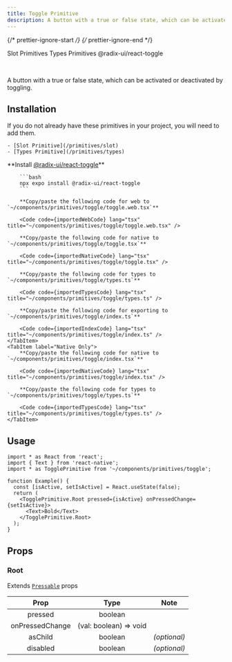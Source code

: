 ```yaml
---
title: Toggle Primitive
description: A button with a true or false state, which can be activated or deactivated by toggling.
---
```


{/* prettier-ignore-start */}
{/* prettier-ignore-end */}


<LinkButton href='/primitives/slot'>Slot Primitives</LinkButton>
<LinkButton href='/primitives/types'>Types Primitives</LinkButton>
<LinkButton target='_blank' href='https://www.radix-ui.com/primitives/docs/components/toggle'>
  @radix-ui/react-toggle
</LinkButton>

<br />

A button with a true or false state, which can be activated or deactivated by toggling.

## Installation

<Aside title="Uses shared primitives">
    If you do not already have these primitives in your project, you will need to add them.

    - [Slot Primitive](/primitives/slot)
    - [Types Primitive](/primitives/types)

</Aside>

<Tabs>
    <TabItem label="Universal">
        **Install <a target="_blank" href="https://www.radix-ui.com/primitives/docs/components/toggle">@radix-ui/react-toggle</a>**

        ```bash
        npx expo install @radix-ui/react-toggle
        ```

        **Copy/paste the following code for web to  `~/components/primitives/toggle/toggle.web.tsx`**

        <Code code={importedWebCode} lang="tsx" title="~/components/primitives/toggle/toggle.web.tsx" />

        **Copy/paste the following code for native to  `~/components/primitives/toggle/toggle.tsx`**

        <Code code={importedNativeCode} lang="tsx" title="~/components/primitives/toggle/toggle.tsx" />

        **Copy/paste the following code for types to  `~/components/primitives/toggle/types.ts`**

        <Code code={importedTypesCode} lang="tsx" title="~/components/primitives/toggle/types.ts" />

        **Copy/paste the following code for exporting to  `~/components/primitives/toggle/index.ts`**

        <Code code={importedIndexCode} lang="tsx" title="~/components/primitives/toggle/index.ts" />
    </TabItem>
    <TabItem label="Native Only">
        **Copy/paste the following code for native to  `~/components/primitives/toggle/index.tsx`**

        <Code code={importedNativeCode} lang="tsx" title="~/components/primitives/toggle/index.tsx" />

        **Copy/paste the following code for types to  `~/components/primitives/toggle/types.ts`**

        <Code code={importedTypesCode} lang="tsx" title="~/components/primitives/toggle/types.ts" />
    </TabItem>

</Tabs>

## Usage

```tsx
import * as React from 'react';
import { Text } from 'react-native';
import * as TogglePrimitive from '~/components/primitives/toggle';

function Example() {
  const [isActive, setIsActive] = React.useState(false);
  return (
    <TogglePrimitive.Root pressed={isActive} onPressedChange={setIsActive}>
      <Text>Bold</Text>
    </TogglePrimitive.Root>
  );
}
```

## Props

### Root

Extends [`Pressable`](https://reactnative.dev/docs/pressable#props) props

|      Prop       |          Type          |     Note     |
| :-------------: | :--------------------: | :----------: |
|     pressed     |        boolean         |              |
| onPressedChange | (val: boolean) => void |              |
|     asChild     |        boolean         | _(optional)_ |
|    disabled     |        boolean         | _(optional)_ |
